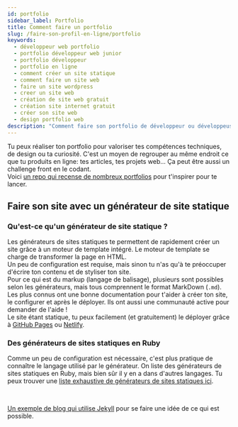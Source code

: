 ```yaml
---
id: portfolio
sidebar_label: Portfolio
title: Comment faire un portfolio
slug: /faire-son-profil-en-ligne/portfolio
keywords:
  -	développeur web portfolio
  - portfolio développeur web junior
  - portfolio développeur
  - portfolio en ligne
  - comment créer un site statique
  -	comment faire un site web
  - faire un site wordpress
  - creer un site web
  - création de site web gratuit
  - création site internet gratuit
  - créer son site web
  - design portfolio web
description: "Comment faire son portfolio de développeur ou développeuse en ligne."
---
```



Tu peux réaliser ton portfolio pour valoriser tes compétences techniques, de design ou ta curiosité.
C'est un moyen de regrouper au même endroit ce que tu produits en ligne: tes articles, tes projets web... Ça peut être aussi un challenge front en le codant.<br/>
Voici [un repo qui recense de nombreux portfolios](https://github.com/emmabostian/developer-portfolios) pour t'inspirer pour te lancer.

## Faire son site avec un générateur de site statique

### Qu'est-ce qu'un générateur de site statique ?

Les générateurs de sites statiques te permettent de rapidement créer un site grâce à un moteur de template intégré. Le moteur de template se charge de transformer la page en HTML.<br/>
Un peu de configuration est requise, mais sinon tu n'as qu'à te préoccuper d'écrire ton contenu et de styliser ton site.<br/>
Pour ce qui est du markup (langage de balisage), plusieurs sont possibles selon les générateurs, mais tous comprennent le format MarkDown (`.md`).<br/> 
Les plus connus ont une bonne documentation pour t'aider à créer ton site, le configurer et après le déployer. Ils ont aussi une communauté active pour demander de l'aide !<br/>
Le site étant statique, tu peux facilement (et gratuitement) le déployer grâce à [GitHub Pages](https://pages.github.com/) ou [Netlify](https://www.netlify.com/).<br/>

### Des générateurs de sites statiques en Ruby

Comme un peu de configuration est nécessaire, c'est plus pratique de connaître le langage utilisé par le générateur.
On liste des générateurs de sites statiques en Ruby, mais bien sûr il y en a dans d'autres langages. Tu peux trouver une [liste exhaustive de générateurs de sites statiques ici](https://jamstack.org/generators/).

<div class="container">
  <HorizontalCard
    src='/img/online_profile/portfolio/jekyll.png'
    alt='Logo Jekyll'
    href='https://jekyllrb.com/'
    title='Jekyll'
    description="Un des générateurs de site statique le plus connu et populaire. Le moteur de template en Liquid, créé par Shopify."
  />
  <HorizontalCard
    src='/img/online_profile/portfolio/middleman.png'
    alt='Logo Middleman'
    href='https://middlemanapp.com/'
    title='Middleman'
    description="Second sur le podium, Middleman donne l'option de plusieurs moteurs de template (dont liquid, erb et haml). Le CSS est en sass."
  />
  <HorizontalCard
    src='/img/online_profile/portfolio/nanoc.png'
    alt='Logo Nanoc'
    href='https://nanoc.ws/'
    title='Nanoc'
    description="Moins populaire que les deux précédents, Nanoc tient tout de même la troisième place sur le podium. Comme Middleman, il y a plusieurs moteurs de template (dont erb et haml)."
  />
  <HorizontalCard
    src='/img/online_profile/portfolio/bridgetown.jpeg'
    alt='Logo Bridgetown'
    href='https://www.bridgetownrb.com/'
    title='Bridgetown'
    description="Bridgetown a une communauté moins importante que les trois précédents, mais elle est tout de même active et le projet est maintenu. Il laisse le choix entre erb ou liquid en moteur de template."
  />
</div><br/>

[Un exemple de blog qui utilise Jekyll](https://catalinionescu.dev/) pour se faire une idée de ce qui est possible.
